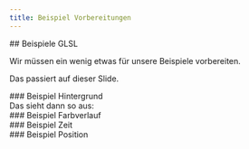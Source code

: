 ```yaml
---
title: Beispiel Vorbereitungen
---
```



<section>
## Beispiele GLSL

Wir müssen ein wenig etwas für unsere Beispiele vorbereiten.

Das passiert auf dieser Slide.
</section>

<section>
### Beispiel Hintergrund

<WebGlCode file="03-beispiele-hintergrund" />
</section>

<section>
Das sieht dann so aus:

<WebGlCanvas file="03-beispiele-hintergrund" />
</section>

<section>
### Beispiel Farbverlauf

<WebGlCode file="03-beispiele-farbverlauf" />
</section>

<section>
<WebGlCanvas file="03-beispiele-farbverlauf" />
</section>

<section>
### Beispiel Zeit

<WebGlCode file="03-beispiele-zeit" />
</section>

<section>
<WebGlCanvas file="03-beispiele-zeit" />
</section>

<section>
### Beispiel Position

<WebGlCode file="03-beispiele-position" />
</section>

<section>
<WebGlCanvas file="03-beispiele-position" />
</section>

